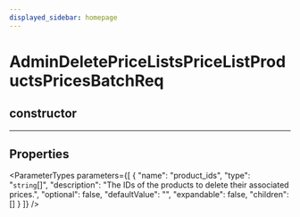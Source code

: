 ```yaml
---
displayed_sidebar: homepage
---
```



# AdminDeletePriceListsPriceListProductsPricesBatchReq

## constructor

___

## Properties

<ParameterTypes parameters={[
  {
    "name": "product_ids",
    "type": "`string`[]",
    "description": "The IDs of the products to delete their associated prices.",
    "optional": false,
    "defaultValue": "",
    "expandable": false,
    "children": []
  }
]} />
